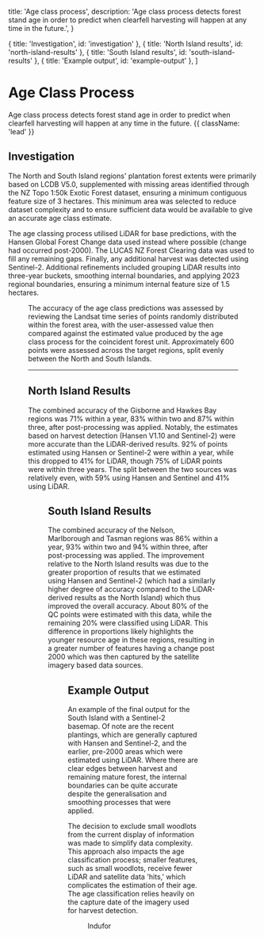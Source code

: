 

  title: 'Age class process',
  description:
    'Age class process detects forest stand age in order to predict when clearfell harvesting will happen at any time in the future.',
}

  { title: 'Investigation', id: 'investigation' },
  { title: 'North Island results', id: 'north-island-results' },
  { title: 'South Island results', id: 'south-island-results' },
  { title: 'Example output', id: 'example-output' },
]

# Age Class Process 

Age class process detects forest stand age in order to predict when clearfell harvesting will happen at any time in the future. {{ className: 'lead' }}

## Investigation

The North and South Island regions' plantation forest extents were primarily based on LCDB V5.0, supplemented with missing areas identified through the NZ Topo 1:50k Exotic Forest dataset, ensuring a minimum contiguous feature size of 3 hectares. This minimum area was selected to reduce dataset complexity and to ensure sufficient data would be available to give an accurate age class estimate.

The age classing process utilised LiDAR for base predictions, with the Hansen Global Forest Change data used instead where possible (change had occurred post-2000). The LUCAS NZ Forest Clearing data was used to fill any remaining gaps. Finally, any additional harvest was detected using Sentinel-2. Additional refinements included grouping LiDAR results into three-year buckets, smoothing internal boundaries, and applying 2023 regional boundaries, ensuring a minimum internal feature size of 1.5 hectares.

<Figure src={ageClassProcess} srcDark={ageClassProcessDark} alt="Age class process." caption="Age class process diagram." />

The accuracy of the age class predictions was assessed by reviewing the Landsat time series of points randomly distributed within the forest area, with the user-assessed value then compared against the estimated value produced by the age class process for the coincident forest unit. Approximately 600 points were assessed across the target regions, split evenly between the North and South Islands.

***

## North Island Results

The combined accuracy of the Gisborne and Hawkes Bay regions was 71% within a year, 83% within two and 87% within three, after post-processing was applied. Notably, the estimates based on harvest detection (Hansen V1.10 and Sentinel-2) were more accurate than the LiDAR-derived results. 92% of points estimated using Hansen or Sentinel-2 were within a year, while this dropped to 41% for LiDAR, though 75% of LiDAR points were within three years. The split between the two sources was relatively even, with 59% using Hansen and Sentinel and 41% using LiDAR.

<Figure src={northIsland} alt="North Island age accuracy." />

## South Island Results

The combined accuracy of the Nelson, Marlborough and Tasman regions was 86% within a year, 93% within two and 94% within three, after post-processing was applied. The improvement relative to the North Island results was due to the greater proportion of results that we estimated using Hansen and Sentinel-2 (which had a similarly higher degree of accuracy compared to the LiDAR-derived results as the North Island) which thus improved the overall accuracy. About 80% of the QC points were estimated with this data, while the remaining 20% were classified using LiDAR. This difference in proportions likely highlights the younger resource age in these regions, resulting in a greater number of features having a change post 2000 which was then captured by the satellite imagery based data sources.

<Figure src={southIsland} alt="South Island age accuracy." />

## Example Output

An example of the final output for the South Island with a Sentinel-2 basemap. Of note are the recent plantings, which are generally captured with Hansen and Sentinel-2, and the earlier, pre-2000 areas which were estimated using LiDAR. Where there are clear edges between harvest and remaining mature forest, the internal boundaries can be quite accurate despite the generalisation and smoothing processes that were applied.

<Note>
    The decision to exclude small woodlots from the current display of information was made to simplify data complexity. This approach also impacts the age classification process; smaller features, such as small woodlots, receive fewer LiDAR and satellite data 'hits,' which complicates the estimation of their age. The age classification relies heavily on the capture date of the imagery used for harvest detection.
</Note>

<Figure src={output} alt="Early output example visualisation for the South Island." caption="Contains modified Copernicus Sentinel data 2023, processed in Google Earth Engine." />

<Author>
    Indufor
</Author>